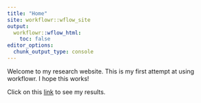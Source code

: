 ```yaml
---
title: "Home"
site: workflowr::wflow_site
output:
  workflowr::wflow_html:
    toc: false
editor_options:
  chunk_output_type: console
---
```


Welcome to my research website.  This is my first attempt at using workflowr.   I hope this works!

Click on this [link](RNAseqrun_1_analysis.html) to see my results.
